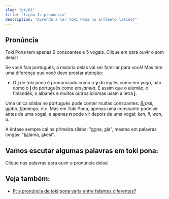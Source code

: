 ```yaml
---
slug: "pt/01"
title: 'lição 1: pronúncia'
description: "Aprenda a ler Toki Pona no alfabeto latino!"
---
```



## Pronúncia

Toki Pona tem apenas 9 consoantes e 5 vogais. Clique em para ouvir o som delas!

<PhonoTable />

Se você fala português, a maioria delas vai ser familiar para você! Mas tem uma diferença que você deve prestar atenção:

* O **j** de toki pona é pronunciado como o **y** do inglês como em *yoga*, não como o **j** do português como em *janela*. É assim que o alemão, o finlandês, o albanês e muitos outros idiomas usam a letra **j**.

Uma única sílaba no português pode conter muitas consoantes: *<u>Br</u>asil*, *<u>gl</u>obo*, *<u>fl</u>amingo*, etc. Mas em Toki Pona, apenas uma consoante pode vir antes de uma vogal, e apenas **n** pode vir depois de uma vogal: *ken*, *li*, *wan*, *a*.

A ênfase sempre cai na primeira sílaba: "<u>po</u>na, <u>a</u>la", mesmo em palavras longas: "<u>ka</u>lama, <u>a</u>kesi".

## Vamos escutar algumas palavras em toki pona:

Clique nas palavras para ouvir a pronúncia delas!

<PhonoExamplesPt />

## Veja também:

* [P: a pronúncia de toki pona varia entre falantes diferentes?](pt/sound-variation)
